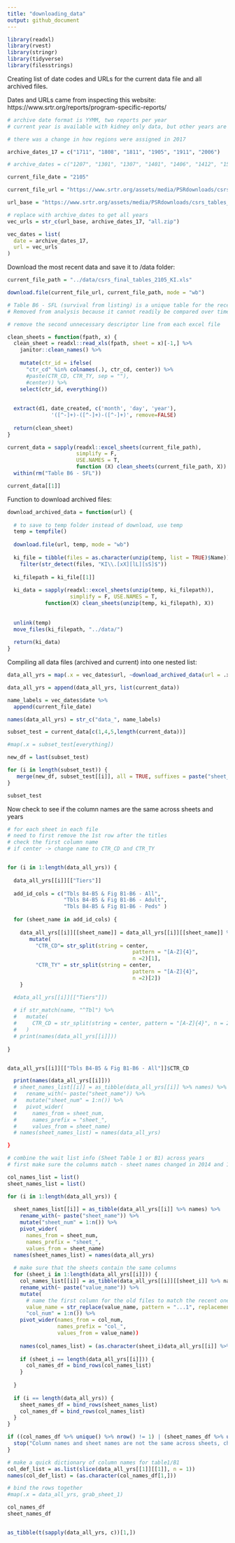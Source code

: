 ```yaml
---
title: "downloading_data"
output: github_document
---
```


```r
library(readxl)
library(rvest)
library(stringr)
library(tidyverse)
library(filesstrings)
```

Creating list of date codes and URLs for the current data file and all archived files.

Dates and URLs came from inspecting this website:
https://www.srtr.org/reports/program-specific-reports/


```r

# archive date format is YYMM, two reports per year
# current year is available with kidney only data, but other years are in .zip

# there was a change in how regions were assigned in 2017

archive_dates_17 = c("1711", "1808", "1811", "1905", "1911", "2006")

# archive_dates = c("1207", "1301", "1307", "1401", "1406", "1412", "1506", "1512", "1606", "1701", "1707", "1711", "1808", "1811", "1905", "1911", "2006")

current_file_date = "2105"

current_file_url = "https://www.srtr.org/assets/media/PSRdownloads/csrs_tables/csrs_final_tables_2105_KI.xls"

url_base = "https://www.srtr.org/assets/media/PSRdownloads/csrs_tables_all/csrs_final_tables_"

# replace with archive_dates to get all years
vec_urls = str_c(url_base, archive_dates_17, "all.zip")

vec_dates = list(
  date = archive_dates_17,
  url = vec_urls
)
```

Download the most recent data and save it to /data folder:

```r

current_file_path = "../data/csrs_final_tables_2105_KI.xls"

download.file(current_file_url, current_file_path, mode = "wb")

# Table B6 - SFL (survival from listing) is a unique table for the recent data
# Removed from analysis because it cannot readily be compared over time

# remove the second unnecessary descriptor line from each excel file

clean_sheets = function(fpath, x) {
  clean_sheet = readxl::read_xls(fpath, sheet = x)[-1,] %>%
    janitor::clean_names() %>%
    
    mutate(ctr_id = ifelse(
      "ctr_cd" %in% colnames(.), ctr_cd, center)) %>%
      #paste(CTR_CD, CTR_TY, sep = ""), 
      #center)) %>%
    select(ctr_id, everything())
  
  
  extract(d1, date_created, c('month', 'day', 'year'),
              '([^-]+)-([^-]+)-([^-]+)', remove=FALSE)
  
  return(clean_sheet)
}

current_data = sapply(readxl::excel_sheets(current_file_path), 
                      simplify = F, 
                      USE.NAMES = T, 
                      function (X) clean_sheets(current_file_path, X)) %>%
  within(rm("Table B6 - SFL"))

current_data[[1]]

```

Function to download archived files:

```r

download_archived_data = function(url) {
  
  # to save to temp folder instead of download, use temp
  temp = tempfile()
  
  download.file(url, temp, mode = "wb")
  
  ki_file = tibble(files = as.character(unzip(temp, list = TRUE)$Name)) %>% 
    filter(str_detect(files, "KI\\.[xX][lL][sS]$"))
  
  ki_filepath = ki_file[[1]]
  
  ki_data = sapply(readxl::excel_sheets(unzip(temp, ki_filepath)), 
                    simplify = F, USE.NAMES = T,
            function(X) clean_sheets(unzip(temp, ki_filepath), X))
  
  
  unlink(temp)
  move_files(ki_filepath, "../data/")
  
  return(ki_data)
}
```

Compiling all data files (archived and current) into one nested list:

```r

data_all_yrs = map(.x = vec_dates$url, ~download_archived_data(url = .x))

data_all_yrs = append(data_all_yrs, list(current_data))

name_labels = vec_dates$date %>% 
  append(current_file_date)

names(data_all_yrs) = str_c("data_", name_labels)

```

``` r

subset_test = current_data[c(1,4,5,length(current_data))]

#map(.x = subset_test[everything])

new_df = last(subset_test)

for (i in length(subset_test)) {
   merge(new_df, subset_test[[i]], all = TRUE, suffixes = paste("sheet_",i), suffixes = paste("sheet",i))
}

subset_test
```
Now check to see if the column names are the same across sheets and years

```r

# for each sheet in each file
# need to first remove the 1st row after the titles
# check the first column name
# if center -> change name to CTR_CD and CTR_TY


for (i in 1:length(data_all_yrs)) {
  
  data_all_yrs[[i]][["Tiers"]]
  
  add_id_cols = c("Tbls B4-B5 & Fig B1-B6 - All", 
                  "Tbls B4-B5 & Fig B1-B6 - Adult", 
                  "Tbls B4-B5 & Fig B1-B6 - Peds" )
  
  for (sheet_name in add_id_cols) {
    
    data_all_yrs[[i]][[sheet_name]] = data_all_yrs[[i]][[sheet_name]] %>%
       mutate(
         "CTR_CD"= str_split(string = center,
                                        pattern = "[A-Z]{4}",
                                        n =2)[1],
         "CTR_TY" = str_split(string = center,
                                        pattern = "[A-Z]{4}",
                                        n =2)[2])
    }

  #data_all_yrs[[i]][["Tiers"]])
  
  # if str_match(name, "^Tbl") %>%
  #   mutate(
  #     CTR_CD = str_split(string = center, pattern = "[A-Z]{4}", n = 2)
  #   )
  # print(names(data_all_yrs[[i]]))
    
}


data_all_yrs[[i]][["Tbls B4-B5 & Fig B1-B6 - All"]]$CTR_CD

  print(names(data_all_yrs[[i]]))
  # sheet_names_list[[i]] = as_tibble(data_all_yrs[[i]] %>% names) %>%
  #   rename_with(~ paste("sheet_name")) %>%
  #   mutate("sheet_num" = 1:n()) %>%
  #   pivot_wider(
  #     names_from = sheet_num, 
  #     names_prefix = "sheet_", 
  #     values_from = sheet_name)
  # names(sheet_names_list) = names(data_all_yrs)

}
```

```r

# combine the wait list info (Sheet Table 1 or B1) across years
# first make sure the columns match - sheet names changed in 2014 and 11/2017

col_names_list = list()
sheet_names_list = list()

for (i in 1:length(data_all_yrs)) {
  
  sheet_names_list[[i]] = as_tibble(data_all_yrs[[i]] %>% names) %>%
    rename_with(~ paste("sheet_name")) %>%
    mutate("sheet_num" = 1:n()) %>%
    pivot_wider(
      names_from = sheet_num, 
      names_prefix = "sheet_", 
      values_from = sheet_name)
  names(sheet_names_list) = names(data_all_yrs)
  
  # make sure that the sheets contain the same columns
  for (sheet_i in 1:length(data_all_yrs[[i]])) {
    col_names_list[[i]] = as_tibble(data_all_yrs[[i]][[sheet_i]] %>% names) %>%
    rename_with(~ paste("value_name")) %>%
    mutate(
      # name the first column for the old files to match the recent ones
      value_name = str_replace(value_name, pattern = "...1", replacement = "ENTIRE_NAME"), 
      "col_num" = 1:n()) %>%
    pivot_wider(names_from = col_num, 
                names_prefix = "col_", 
                values_from = value_name))
    
    names(col_names_list) = (as.character(sheet_i)data_all_yrs[[i]] %>% names)
    
    if (sheet_i == length(data_all_yrs[[i]])) {
      col_names_df = bind_rows(col_names_list)
    }
    
  }
  
  if (i == length(data_all_yrs)) {
    sheet_names_df = bind_rows(sheet_names_list)
    col_names_df = bind_rows(col_names_list)
  }
}

if ((col_names_df %>% unique() %>% nrow() != 1) | (sheet_names_df %>% unique() %>% nrow() != 1)) {
  stop("Column names and sheet names are not the same across sheets, check data again")
}

# make a quick dictionary of column names for table1/B1
col_def_list = as.list(slice(data_all_yrs[[1]][[1]], n = 1))
names(col_def_list) = (as.character(col_names_df[1,]))

# bind the rows together
#map(.x = data_all_yrs, grab_sheet_1)

col_names_df
sheet_names_df


as_tibble(t(sapply(data_all_yrs, c))[1,])
```
